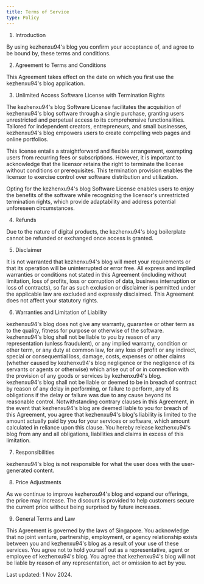 ```yaml
---
title: Terms of Service
type: Policy
---
```


1. Introduction

By using kezhenxu94's blog you confirm your acceptance of, and agree to be bound by, these terms and conditions.

2. Agreement to Terms and Conditions

This Agreement takes effect on the date on which you first use the kezhenxu94's blog application.

3. Unlimited Access Software License with Termination Rights

The kezhenxu94's blog Software License facilitates the acquisition of kezhenxu94's blog software through a single purchase, granting users unrestricted and perpetual access to its comprehensive functionalities. Tailored for independent creators, entrepreneurs, and small businesses, kezhenxu94's blog empowers users to create compelling web pages and online portfolios.

This license entails a straightforward and flexible arrangement, exempting users from recurring fees or subscriptions. However, it is important to acknowledge that the licensor retains the right to terminate the license without conditions or prerequisites. This termination provision enables the licensor to exercise control over software distribution and utilization.

Opting for the kezhenxu94's blog Software License enables users to enjoy the benefits of the software while recognizing the licensor's unrestricted termination rights, which provide adaptability and address potential unforeseen circumstances.

4. Refunds

Due to the nature of digital products, the kezhenxu94's blog boilerplate cannot be refunded or exchanged once access is granted.

5. Disclaimer

It is not warranted that kezhenxu94's blog will meet your requirements or that its operation will be uninterrupted or error free. All express and implied warranties or conditions not stated in this Agreement (including without limitation, loss of profits, loss or corruption of data, business interruption or loss of contracts), so far as such exclusion or disclaimer is permitted under the applicable law are excluded and expressly disclaimed. This Agreement does not affect your statutory rights.

6. Warranties and Limitation of Liability

kezhenxu94's blog does not give any warranty, guarantee or other term as to the quality, fitness for purpose or otherwise of the software. kezhenxu94's blog shall not be liable to you by reason of any representation (unless fraudulent), or any implied warranty, condition or other term, or any duty at common law, for any loss of profit or any indirect, special or consequential loss, damage, costs, expenses or other claims (whether caused by kezhenxu94's blog negligence or the negligence of its servants or agents or otherwise) which arise out of or in connection with the provision of any goods or services by kezhenxu94's blog. kezhenxu94's blog shall not be liable or deemed to be in breach of contract by reason of any delay in performing, or failure to perform, any of its obligations if the delay or failure was due to any cause beyond its reasonable control. Notwithstanding contrary clauses in this Agreement, in the event that kezhenxu94's blog are deemed liable to you for breach of this Agreement, you agree that kezhenxu94's blog's liability is limited to the amount actually paid by you for your services or software, which amount calculated in reliance upon this clause. You hereby release kezhenxu94's blog from any and all obligations, liabilities and claims in excess of this limitation.

7. Responsibilities

kezhenxu94's blog is not responsible for what the user does with the user-generated content.

8. Price Adjustments

As we continue to improve kezhenxu94's blog and expand our offerings, the price may increase. The discount is provided to help customers secure the current price without being surprised by future increases.

9. General Terms and Law

This Agreement is governed by the laws of Singapore. You acknowledge that no joint venture, partnership, employment, or agency relationship exists between you and kezhenxu94's blog as a result of your use of these services. You agree not to hold yourself out as a representative, agent or employee of kezhenxu94's blog. You agree that kezhenxu94's blog will not be liable by reason of any representation, act or omission to act by you.

Last updated: 1 Nov 2024.
